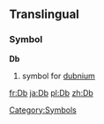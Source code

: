 ==Translingual==
===Symbol===
'''Db'''
#{{chemistry}} symbol for [[dubnium]]
[[Category:Symbols]]

[[fr:Db]]
[[ja:Db]]
[[pl:Db]]
[[zh:Db]]